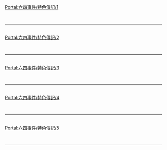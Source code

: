 {{Portal:六四事件/box-header|特色傳記|Portal:六四事件/特色傳記|}}

[[Portal:六四事件/特色傳記/1|Portal:六四事件/特色傳記/1]]<br/>{{Portal:六四事件/特色傳記/1}} <div style="clear: both"></div><br/><hr/><br/>
[[Portal:六四事件/特色傳記/2|Portal:六四事件/特色傳記/2]]<br/>{{Portal:六四事件/特色傳記/2}} <div style="clear: both"></div><br/><hr/><br/>
[[Portal:六四事件/特色傳記/3|Portal:六四事件/特色傳記/3]]<br/>{{Portal:六四事件/特色傳記/3}} <div style="clear: both"></div><br/><hr/><br/>
[[Portal:六四事件/特色傳記/4|Portal:六四事件/特色傳記/4]]<br/>{{Portal:六四事件/特色傳記/4}} <div style="clear: both"></div><br/><hr/><br/>
[[Portal:六四事件/特色傳記/5|Portal:六四事件/特色傳記/5]]<br/>{{Portal:六四事件/特色傳記/5}} <div style="clear: both"></div><br/><hr/><br/>

{{Portal:六四事件/box-footer|}}